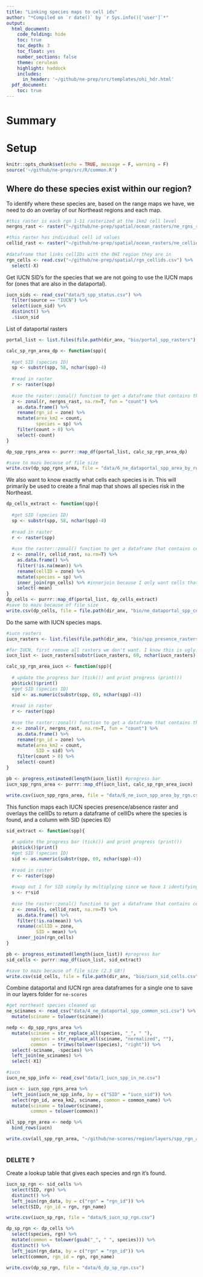 ```yaml
---
title: "Linking species maps to cell ids"
author: "*Compiled on `r date()` by `r Sys.info()['user']`*"
output: 
  html_document:
    code_folding: hide
    toc: true
    toc_depth: 3
    toc_float: yes
    number_sections: false
    theme: cerulean
    highlight: haddock
    includes: 
      in_header: '~/github/ne-prep/src/templates/ohi_hdr.html'
  pdf_document:
    toc: true
---
```

# Summary

# Setup

```r
knitr::opts_chunk$set(echo = TRUE, message = F, warning = F)
source('~/github/ne-prep/src/R/common.R')
```


## Where do these species exist within our region?

To identify where these species are, based on the range maps we have, we need to do an overlay of our Northeast regions and each map.

```r
#this raster is each rgn 1-11 rasterized at the 1km2 cell level
nergns_rast <- raster("~/github/ne-prep/spatial/ocean_rasters/ne_rgns_rast.tif")

#this raster has individual cell id values
cellid_rast <- raster("~/github/ne-prep/spatial/ocean_rasters/ne_cellids.tif")
  
#dataframe that links cellIDs with the OHI region they are in
rgn_cells <- read.csv("~/github/ne-prep/spatial/rgn_cellids.csv") %>%
  select(-X)
```

Get IUCN SID's for the species that we are not going to use the IUCN maps for (ones that are also in the dataportal).
```r
iucn_sids <- read_csv("data/5_spp_status.csv") %>%
  filter(source == "IUCN") %>%
  select(iucn_sid) %>%
  distinct() %>%
  .$iucn_sid
```

List of dataportal rasters

```r
portal_list <- list.files(file.path(dir_anx, "bio/portal_spp_rasters"), full.names = T)
```


```r
calc_sp_rgn_area_dp <- function(spp){
  
  #get SID (species ID)
  sp <- substr(spp, 58, nchar(spp)-4)
  
  #read in raster
  r <- raster(spp)
  
  #use the raster::zonal() function to get a dataframe that contains the total area of the species range in each of the regions
  z <- zonal(r, nergns_rast, na.rm=T, fun = "count") %>%
    as.data.frame() %>%
    rename(rgn_id = zone) %>%
    mutate(area_km2 = count,
           species = sp) %>%
    filter(count > 0) %>% 
    select(-count)
}

dp_spp_rgns_area <- purrr::map_df(portal_list, calc_sp_rgn_area_dp)

#save to mazu because of file size
write.csv(dp_spp_rgns_area, file = "data/6_ne_dataportal_spp_area_by_rgn.csv")
```

We also want to know exactly what cells each species is in. This will primarily be used to create a final map that shows all species risk in the Northeast.

```r
dp_cells_extract <- function(spp){
  
  #get SID (species ID)
  sp <- substr(spp, 58, nchar(spp)-4)
  
  #read in raster
  r <- raster(spp)
  
  #use the raster::zonal() function to get a dataframe that contains cellids and SID as two columns
  z <- zonal(r, cellid_rast, na.rm=T) %>%
    as.data.frame() %>%
    filter(!is.na(mean)) %>%
    rename(cellID = zone) %>%
    mutate(species = sp) %>%
    inner_join(rgn_cells) %>% #innerjoin because I only want cells that fall inside our region boundaries
    select(-mean)
}
dp_cells <- purrr::map_df(portal_list, dp_cells_extract)
#save to mazu because of file size
write.csv(dp_cells, file = file.path(dir_anx, "bio/ne_dataportal_spp_cells.csv"))
```

Do the same with IUCN species maps.

```r
#iucn rasters
iucn_rasters <- list.files(file.path(dir_anx, "bio/spp_presence_rasters"), full.names = T)

#for IUCN, first remove all rasters we don't want. I know this is ugly!
iucn_list <- iucn_rasters[substr(iucn_rasters, 69, nchar(iucn_rasters)-4) %in% iucn_sids]
```

```r
calc_sp_rgn_area_iucn <- function(spp){
  
  # update the progress bar (tick()) and print progress (print())
  pb$tick()$print()
  #get SID (species ID)
  sid <- as.numeric(substr(spp, 69, nchar(spp)-4))
  
  #read in raster
  r <- raster(spp)
  
  #use the raster::zonal() function to get a dataframe that contains the total area of the species range in each of the regions
  z <- zonal(r, nergns_rast, na.rm=T, fun = "count") %>%
    as.data.frame() %>%
    rename(rgn_id = zone) %>%
    mutate(area_km2 = count,
           SID = sid) %>%
    filter(count > 0) %>%
    select(-count)
}

pb <- progress_estimated(length(iucn_list)) #progress bar
iucn_spp_rgns_area <- purrr::map_df(iucn_list, calc_sp_rgn_area_iucn)

write.csv(iucn_spp_rgns_area, file = "data/6_ne_iucn_spp_area_by_rgn.csv")
```

This function maps each IUCN species presence/absence raster and overlays the cellIDs to return a dataframe of cellIDs where the species is found, and a column with SID (species ID)

```r
sid_extract <- function(spp){
  
  # update the progress bar (tick()) and print progress (print())
  pb$tick()$print()
  #get SID (species ID)
  sid <- as.numeric(substr(spp, 69, nchar(spp)-4))
  
  #read in raster
  r <- raster(spp)
  
  #swap out 1 for SID simply by multiplying since we have 1 identifying presence (could also use subs but I think this is faster)
  s <- r*sid
  
  #use the raster::zonal() function to get a dataframe that contains cellids and SID as two columns
  z <- zonal(s, cellid_rast, na.rm=T) %>%
    as.data.frame() %>%
    filter(!is.na(mean)) %>%
    rename(cellID = zone,
           SID = mean) %>%
    inner_join(rgn_cells)
}

pb <- progress_estimated(length(iucn_list)) #progress bar
sid_cells <- purrr::map_df(iucn_list, sid_extract)

#save to mazu because of file size (2.3 GB!)
write.csv(sid_cells, file = file.path(dir_anx, "bio/iucn_sid_cells.csv"))
```

Combine dataportal and IUCN rgn area dataframes for a single one to save in our layers folder for `ne-scores`

```r
#get northeast species cleaned up
ne_scinames <- read_csv("data/4_ne_dataportal_spp_common_sci.csv") %>%
  mutate(sciname = tolower(sciname))

nedp <- dp_spp_rgns_area %>%
  mutate(sciname = str_replace_all(species, "_", " "),
         species = str_replace_all(sciname, "normalized", ""),
         common  = trimws(tolower(species), "right")) %>%
  select(-sciname, -species) %>%
  left_join(ne_scinames) %>%
  select(-X1)

#iucn
iucn_ne_spp_info <- read_csv("data/1_iucn_spp_in_ne.csv")

iucn <- iucn_spp_rgns_area %>%
  left_join(iucn_ne_spp_info, by = c("SID" = "iucn_sid")) %>%
  select(rgn_id, area_km2, sciname, common = common_name) %>%
  mutate(sciname = tolower(sciname),
         common = tolower(common))

all_spp_rgn_area <- nedp %>%
  bind_rows(iucn)

write.csv(all_spp_rgn_area, "~/github/ne-scores/region/layers/spp_rgn_areas.csv")
  
```



### DELETE ?
Create a lookup table that gives each species and rgn it's found.

```r
iucn_sp_rgn <- sid_cells %>%
  select(SID, rgn) %>%
  distinct() %>%
  left_join(rgn_data, by = c("rgn" = "rgn_id")) %>%
  select(SID, rgn_id = rgn, rgn_name)

write.csv(iucn_sp_rgn, file = "data/6_iucn_sp_rgn.csv")

dp_sp_rgn <- dp_cells %>%
  select(species, rgn) %>%
  mutate(common = tolower(gsub("_", " ", species))) %>%
  distinct() %>%
  left_join(rgn_data, by = c("rgn" = "rgn_id")) %>%
  select(common, rgn_id = rgn, rgn_name)

write.csv(dp_sp_rgn, file = "data/6_dp_sp_rgn.csv")
```

